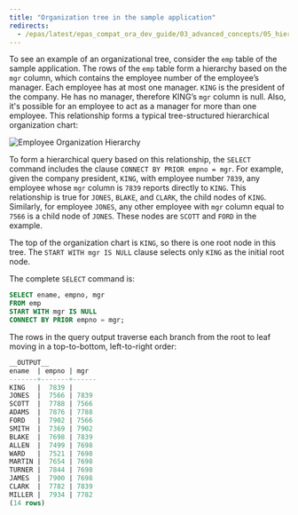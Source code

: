 ```yaml
---
title: "Organization tree in the sample application"
redirects:
  - /epas/latest/epas_compat_ora_dev_guide/03_advanced_concepts/05_hierarchical_queries/03_organization_tree_in_the_sample_application/ #generated for docs/epas/reorg-role-use-case-mode
---
```


<div id="organization_tree_in_the_sample_application" class="registered_link"></div>

To see an example of an organizational tree, consider the `emp` table of the sample application. The rows of the `emp` table form a hierarchy based on the `mgr` column, which contains the employee number of the employee’s manager. Each employee has at most one manager. `KING` is the president of the company. He has no manager, therefore KING’s `mgr` column is null. Also, it's possible for an employee to act as a manager for more than one employee. This relationship forms a typical tree-structured hierarchical organization chart:

![Employee Organization Hierarchy](../../../../images/employee_organization_hierarchy.png)

To form a hierarchical query based on this relationship, the `SELECT` command includes the clause `CONNECT BY PRIOR empno = mgr`. For example, given the company president, `KING`, with employee number `7839`, any employee whose `mgr` column is `7839` reports directly to `KING`. This relationship is true for `JONES`, `BLAKE`, and `CLARK`, the child nodes of `KING`. Similarly, for employee `JONES`, any other employee with `mgr` column equal to `7566` is a child node of `JONES`. These nodes are `SCOTT` and `FORD` in the example.

The top of the organization chart is `KING`, so there is one root node in this tree. The `START WITH mgr IS NULL` clause selects only `KING` as the initial root node.

The complete `SELECT` command is:

```sql
SELECT ename, empno, mgr
FROM emp
START WITH mgr IS NULL
CONNECT BY PRIOR empno = mgr;
```

The rows in the query output traverse each branch from the root to leaf moving in a top-to-bottom, left-to-right order: 

```sql
__OUTPUT__
ename  | empno | mgr
-------+-------+------
KING   |  7839 |
JONES  |  7566 | 7839
SCOTT  |  7788 | 7566
ADAMS  |  7876 | 7788
FORD   |  7902 | 7566
SMITH  |  7369 | 7902
BLAKE  |  7698 | 7839
ALLEN  |  7499 | 7698
WARD   |  7521 | 7698
MARTIN |  7654 | 7698
TURNER |  7844 | 7698
JAMES  |  7900 | 7698
CLARK  |  7782 | 7839
MILLER |  7934 | 7782
(14 rows)
```
